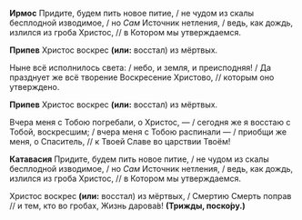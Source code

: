 **Ирмос** Придите, будем пить новое питие, / не чудом из скалы бесплодной изводимое, / но *Сам* Источник нетления, / ведь, как дождь, излился из гроба Христос, // в Котором мы утверждаемся.

**Припев** Христос воскрес **(или:** восстал<R>)</R> из мёртвых.

Ныне всё исполнилось света: / небо, и земля, и преисподняя! / Да празднует же всё творение Воскресение Христово, // которым оно утверждено.

**Припев** Христос воскрес **(или:** восстал<R>)</R> из мёртвых.

Вчера меня с Тобою погребали, о Христос, — / сегодня же я восстаю с Тобой, воскресшим; / вчера меня с Тобою распинали — / приобщи же меня, о Спаситель, // к Твоей Славе во царствии Твоём!

**Катавасия** Придите, будем пить новое питие, / не чудом из скалы бесплодной изводимое, / но *Сам* Источник нетления, / ведь, как дождь, излился из гроба Христос, // в Котором мы утверждаемся.

Христос воскрес **(или:** восстал<R>)</R> из мёртвых, / Смертию Смерть поправ // и тем, кто во гробах, Жизнь дарова́в! **(Трижды, поско́ру.)**
